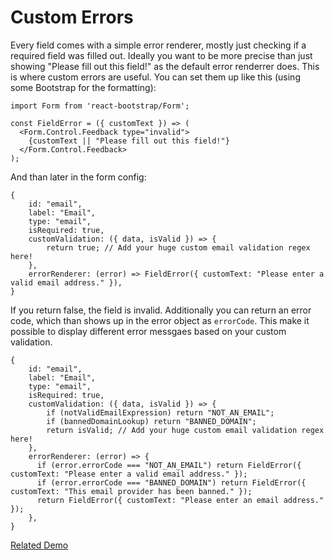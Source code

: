 # Custom Errors

Every field comes with a simple error renderer, mostly just checking if a required field was filled out. Ideally 
you want to be more precise than just showing "Please fill out this field!" as the default error renderrer does. This 
is where custom errors are useful. You can set them up like this (using some Bootstrap for the formatting):

```
import Form from 'react-bootstrap/Form';

const FieldError = ({ customText }) => (
  <Form.Control.Feedback type="invalid">
    {customText || "Please fill out this field!"}
  </Form.Control.Feedback>
);
```

And than later in the form config:

```
{
    id: "email",
    label: "Email",
    type: "email",
    isRequired: true,
    customValidation: ({ data, isValid }) => {
        return true; // Add your huge custom email validation regex here!
    },
    errorRenderer: (error) => FieldError({ customText: "Please enter a valid email address." }),
}
```

If you return false, the field is invalid. Additionally you can return an error code, which than shows up in the error object 
as `errorCode`. This make it possible to display different error messgaes based on your custom validation.

```
{
    id: "email",
    label: "Email",
    type: "email",
    isRequired: true,
    customValidation: ({ data, isValid }) => {
        if (notValidEmailExpression) return "NOT_AN_EMAIL";
        if (bannedDomainLookup) return "BANNED_DOMAIN";
        return isValid; // Add your huge custom email validation regex here!
    },
    errorRenderer: (error) => {
      if (error.errorCode === "NOT_AN_EMAIL") return FieldError({ customText: "Please enter a valid email address." });
      if (error.errorCode === "BANNED_DOMAIN") return FieldError({ customText: "This email provider has been banned." });
      return FieldError({ customText: "Please enter an email address." });
    },
}
```

[Related Demo](https://stages-demo.vercel.app/customerrors)